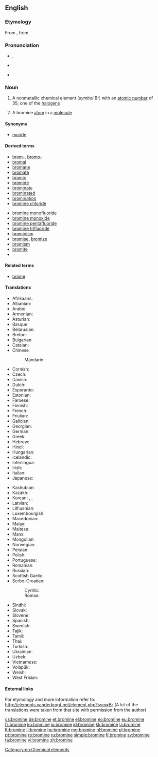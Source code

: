 {{also|brominé}}
==English==

{{elements|Br|selenium|Se|krypton|Kr}}
{{wikipedia}}

===Etymology===
From {{etyl|fr|en}} {{term|brome|lang=fr}}, from {{etyl|grc|en}} {{term|βρῶμος||stink|tr=brōmos|lang=grc|sc=polytonic}}

===Pronunciation===
* {{a|UK}} {{IPA|/ˈbrəʊmɪn/}}, {{IPA|/ˈbrəʊmaɪn/}}
* {{a|US}} {{IPA|/ˈbroʊmin/}}
* {{hyphenation|bro|mine}}

===Noun===
{{en-noun|s|-}}

# {{uncountable}} A nonmetallic chemical element (''symbol'' Br) with an [[atomic number]] of 35; one of the [[halogen]]s
# {{countable}} A bromine [[atom]] in a [[molecule]]

====Synonyms====
* [[muride]]

====Derived terms====
{{der-top}}
* [[brom-]], [[bromo-]]
* [[bromal]]
* [[bromane]]
* [[bromate]]
* [[bromic]]
* [[bromide]]
* [[brominate]]
* [[brominated]]
* [[bromination]]
* [[bromine chloride]]
{{der-mid}}
* [[bromine monofluoride]]
* [[bromine monoxide]]
* [[bromine pentafluoride]]
* [[bromine trifluoride]]
* [[brominism]]
* [[bromise]], [[bromize]]
* [[bromism]]
* [[bromite]]
* <!--listed as a derivative of "bromo-" [[bromoform]]-->
{{der-bottom}}

====Related terms====
* [[brome]]

====Translations====
{{trans-top|nonmetallic chemical element}}
* Afrikaans: {{t|af|broom}}
* Albanian: {{t+|sq|brom}}
* Arabic: {{t-|ar|بروم|tr=burūm|m}}
* Armenian: {{t|hy|բրոմ|tr=brom}}
* Asturian: {{t-|ast|bromu|m}}
* Basque: {{t|eu|bromoa}}
* Belarusian: {{t-|be|бром|m|tr=brom}}
* Breton: {{t|br|brom|m}}
* Bulgarian: {{t-|bg|бром|m|tr=brom}}
* Catalan: {{t|ca|brom}}
* Chinese
*: Mandarin: {{t|cmn|溴|tr=xiù}}
* Cornish: {{t|kw|bromyn}}
* Czech: {{t+|cs|brom|m}}
* Danish: {{t-|da|brom}}
* Dutch: {{t+|nl|broom|n}}
* Esperanto: {{t+|eo|bromo}}
* Estonian: {{t+|et|broom}}
* Faroese: {{t-|fo|brom}}
* Finnish: {{t+|fi|bromi}}
* French: {{t+|fr|brome|m}}
* Friulian: {{t|fur|brom}}
* Galician: {{t|gl|bromo}}
* Georgian: {{t|ka|ბრომი|tr=bromi|sc=Geor}}
* German: {{t+|de|Brom|n}}
* Greek: {{t+|el|βρόμιο|n|tr=vrómio}}
* Hebrew: {{t|he|ברום|tr=brom|sc=Hebr}}
* Hindi: {{t-|hi|दुराघ्री|tr=duraaghree|sc=Deva}}
* Hungarian: {{t+|hu|bróm}}
* Icelandic: {{t+|is|bróm}}
* Interlingua: {{t|ia|bromo}}
* Irish: {{t+|ga|bróimín}}
* Italian: {{t+|it|bromo|m}}
* Japanese: {{t|ja|臭素|tr=しゅうそ, shūso|sc=Jpan}}
{{trans-mid}}
* Kashubian: {{t|csb|bróm}}
* Kazakh: {{t-|kk|бром|tr=brom|sc=Cyrl}}
* Korean: {{t|ko|브롬|tr=beurom|sc=Kore}}, {{t|ko|취소|tr=臭素, chwiso|sc=Kore}}, {{t-|ko|브로민|tr=beuromin|sc=Hang}}
* Latvian: {{t-|lv|broms}}
* Lithuanian: {{t+|lt|bromas}}
* Luxembourgish: {{t|lb|Brom}}
* Macedonian: {{t|mk|бром|m|tr=brom|sc=Cyrl}}
* Malay: {{t-|ms|bromin}}
* Maltese: {{t|mt|bromu}}
* Manx: {{t|gv|bromeen}}
* Mongolian: {{t-|mn|бром|tr=brom|sc=Cyrl}}
* Norwegian: {{t+|no|brom}}
* Persian: {{t+|fa|برم|tr=borom}}
* Polish: {{t+|pl|brom|m}}
* Portuguese: {{t+|pt|bromo|m}}
* Romanian: {{t+|ro|brom|n}}
* Russian: {{t+|ru|бром|m|tr=brom}}
* Scottish Gaelic: {{t-|gd|bròimin|m}}
* Serbo-Croatian:
*: Cyrillic: {{t|sh|бром|m|sc=Cyrl}}
*: Roman: {{t-|sh|brom|m}}
* Sindhi: {{t|sd|ڳاڙهرو|m|sc=sd-Arab}}
* Slovak: {{t-|sk|bróm}}
* Slovene: {{t+|sl|brom}}
* Spanish: {{t+|es|bromo|m}}
* Swedish: {{t+|sv|brom|n}}
* Tajik: {{t-|tg|бром|tr=brom}}
* Tamil: {{t|ta|நெடியம்|tr=nediyam|sc=Taml}}
* Thai: {{t|th|โบรมีน|tr=brōmīn|sc=Thai}}
* Turkish: {{t+|tr|brom}}
* Ukrainian: {{t+|uk|бром|m|tr=brom}}
* Uzbek: {{t-|uz|бром|tr=brom|sc=Cyrl}}
* Vietnamese: {{t-|vi|brom}}
* Volapük: {{t+|vo|bromin}}
* Welsh: {{t+|cy|bromin}}
* West Frisian: {{t|fy|broom}}
{{trans-bottom}}

====External links====
For etymology and more information refer to:
http://elements.vanderkrogt.net/element.php?sym=Br
(A lot of the translations were taken from that site with permission from the author)

[[Category:en:Chemical elements]]

[[cs:bromine]]
[[de:bromine]]
[[et:bromine]]
[[el:bromine]]
[[eo:bromine]]
[[eu:bromine]]
[[fr:bromine]]
[[ko:bromine]]
[[io:bromine]]
[[id:bromine]]
[[kk:bromine]]
[[la:bromine]]
[[lt:bromine]]
[[li:bromine]]
[[hu:bromine]]
[[mg:bromine]]
[[nl:bromine]]
[[pl:bromine]]
[[pt:bromine]]
[[ro:bromine]]
[[ru:bromine]]
[[simple:bromine]]
[[fi:bromine]]
[[sv:bromine]]
[[ta:bromine]]
[[vi:bromine]]
[[zh:bromine]]